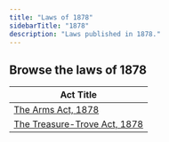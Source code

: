 ```yaml
---
title: "Laws of 1878"
sidebarTitle: "1878"
description: "Laws published in 1878."
---
```


## Browse the laws of 1878

| Act Title |
|-----------|
| [The Arms Act, 1878](/laws/act-38) |
| [The Treasure-Trove Act, 1878](/laws/act-37) |
